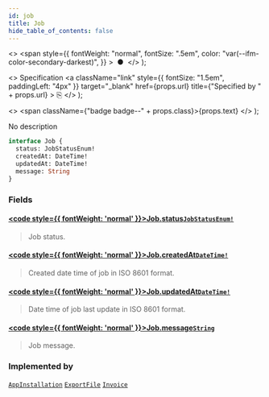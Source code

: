 ```yaml
---
id: job
title: Job
hide_table_of_contents: false
---
```


  <>
    <span
      style={{
        fontWeight: "normal",
        fontSize: ".5em",
        color: "var(--ifm-color-secondary-darkest)",
      }}
    >
      &nbsp;●&nbsp;
    </span>
  </>
);

  <>
    Specification
    <a
      className="link"
      style={{ fontSize: "1.5em", paddingLeft: "4px" }}
      target="\_blank"
      href={props.url}
      title={"Specified by " + props.url}
    >
      ⎘
    </a>
  </>
);

  <>
    <span className={"badge badge--" + props.class}>{props.text}</span>
  </>
);

No description

```graphql
interface Job {
  status: JobStatusEnum!
  createdAt: DateTime!
  updatedAt: DateTime!
  message: String
}
```

### Fields

#### [<code style={{ fontWeight: 'normal' }}>Job.<b>status</b></code>](#)<Bullet />[`JobStatusEnum!`](../../../api-reference/miscellaneous/enums/job-status-enum) <Badge class="secondary" text="non-null"/> <Badge class="secondary" text="enum"/> <Badge class="secondary" text="miscellaneous"/>

> Job status.

#### [<code style={{ fontWeight: 'normal' }}>Job.<b>createdAt</b></code>](#)<Bullet />[`DateTime!`](../../../api-reference/miscellaneous/scalars/date-time) <Badge class="secondary" text="non-null"/> <Badge class="secondary" text="scalar"/> <Badge class="secondary" text="miscellaneous"/>

> Created date time of job in ISO 8601 format.

#### [<code style={{ fontWeight: 'normal' }}>Job.<b>updatedAt</b></code>](#)<Bullet />[`DateTime!`](../../../api-reference/miscellaneous/scalars/date-time) <Badge class="secondary" text="non-null"/> <Badge class="secondary" text="scalar"/> <Badge class="secondary" text="miscellaneous"/>

> Date time of job last update in ISO 8601 format.

#### [<code style={{ fontWeight: 'normal' }}>Job.<b>message</b></code>](#)<Bullet />[`String`](../../../api-reference/miscellaneous/scalars/string) <Badge class="secondary" text="scalar"/> <Badge class="secondary" text="miscellaneous"/>

> Job message.

### Implemented by

[`AppInstallation`](../../../api-reference/apps/objects/app-installation) <Badge class="secondary" text="object"/><Bullet />[`ExportFile`](../../../api-reference/miscellaneous/objects/export-file) <Badge class="secondary" text="object"/><Bullet />[`Invoice`](../../../api-reference/miscellaneous/objects/invoice) <Badge class="secondary" text="object"/>
